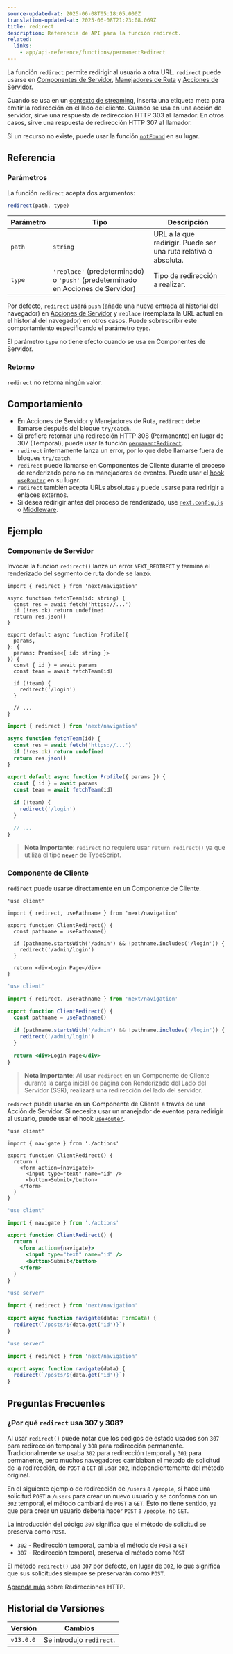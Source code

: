 ```yaml
---
source-updated-at: 2025-06-08T05:18:05.000Z
translation-updated-at: 2025-06-08T21:23:08.069Z
title: redirect
description: Referencia de API para la función redirect.
related:
  links:
    - app/api-reference/functions/permanentRedirect
---
```


La función `redirect` permite redirigir al usuario a otra URL. `redirect` puede usarse en [Componentes de Servidor](/docs/app/getting-started/server-and-client-components), [Manejadores de Ruta](/docs/app/building-your-application/routing/route-handlers) y [Acciones de Servidor](/docs/app/building-your-application/data-fetching/server-actions-and-mutations).

Cuando se usa en un [contexto de streaming](/docs/app/getting-started/linking-and-navigating#streaming), inserta una etiqueta meta para emitir la redirección en el lado del cliente. Cuando se usa en una acción de servidor, sirve una respuesta de redirección HTTP 303 al llamador. En otros casos, sirve una respuesta de redirección HTTP 307 al llamador.

Si un recurso no existe, puede usar la función [`notFound`](/docs/app/api-reference/functions/not-found) en su lugar.

## Referencia

### Parámetros

La función `redirect` acepta dos argumentos:

```js
redirect(path, type)
```

| Parámetro | Tipo                                                          | Descripción                                                 |
| --------- | ------------------------------------------------------------- | ----------------------------------------------------------- |
| `path`    | `string`                                                      | URL a la que redirigir. Puede ser una ruta relativa o absoluta. |
| `type`    | `'replace'` (predeterminado) o `'push'` (predeterminado en Acciones de Servidor) | Tipo de redirección a realizar.                            |

Por defecto, `redirect` usará `push` (añade una nueva entrada al historial del navegador) en [Acciones de Servidor](/docs/app/building-your-application/data-fetching/server-actions-and-mutations) y `replace` (reemplaza la URL actual en el historial del navegador) en otros casos. Puede sobrescribir este comportamiento especificando el parámetro `type`.

El parámetro `type` no tiene efecto cuando se usa en Componentes de Servidor.

### Retorno

`redirect` no retorna ningún valor.

## Comportamiento

- En Acciones de Servidor y Manejadores de Ruta, `redirect` debe llamarse después del bloque `try/catch`.
- Si prefiere retornar una redirección HTTP 308 (Permanente) en lugar de 307 (Temporal), puede usar la función [`permanentRedirect`](/docs/app/api-reference/functions/permanentRedirect).
- `redirect` internamente lanza un error, por lo que debe llamarse fuera de bloques `try/catch`.
- `redirect` puede llamarse en Componentes de Cliente durante el proceso de renderizado pero no en manejadores de eventos. Puede usar el [hook `useRouter`](/docs/app/api-reference/functions/use-router) en su lugar.
- `redirect` también acepta URLs absolutas y puede usarse para redirigir a enlaces externos.
- Si desea redirigir antes del proceso de renderizado, use [`next.config.js`](/docs/app/guides/redirecting#redirects-in-nextconfigjs) o [Middleware](/docs/app/guides/redirecting#nextresponseredirect-in-middleware).

## Ejemplo

### Componente de Servidor

Invocar la función `redirect()` lanza un error `NEXT_REDIRECT` y termina el renderizado del segmento de ruta donde se lanzó.

```tsx filename="app/team/[id]/page.tsx" switcher
import { redirect } from 'next/navigation'

async function fetchTeam(id: string) {
  const res = await fetch('https://...')
  if (!res.ok) return undefined
  return res.json()
}

export default async function Profile({
  params,
}: {
  params: Promise<{ id: string }>
}) {
  const { id } = await params
  const team = await fetchTeam(id)

  if (!team) {
    redirect('/login')
  }

  // ...
}
```

```jsx filename="app/team/[id]/page.js" switcher
import { redirect } from 'next/navigation'

async function fetchTeam(id) {
  const res = await fetch('https://...')
  if (!res.ok) return undefined
  return res.json()
}

export default async function Profile({ params }) {
  const { id } = await params
  const team = await fetchTeam(id)

  if (!team) {
    redirect('/login')
  }

  // ...
}
```

> **Nota importante**: `redirect` no requiere usar `return redirect()` ya que utiliza el tipo [`never`](https://www.typescriptlang.org/docs/handbook/2/functions.html#never) de TypeScript.

### Componente de Cliente

`redirect` puede usarse directamente en un Componente de Cliente.

```tsx filename="components/client-redirect.tsx" switcher
'use client'

import { redirect, usePathname } from 'next/navigation'

export function ClientRedirect() {
  const pathname = usePathname()

  if (pathname.startsWith('/admin') && !pathname.includes('/login')) {
    redirect('/admin/login')
  }

  return <div>Login Page</div>
}
```

```jsx filename="components/client-redirect.jsx" switcher
'use client'

import { redirect, usePathname } from 'next/navigation'

export function ClientRedirect() {
  const pathname = usePathname()

  if (pathname.startsWith('/admin') && !pathname.includes('/login')) {
    redirect('/admin/login')
  }

  return <div>Login Page</div>
}
```

> **Nota importante**: Al usar `redirect` en un Componente de Cliente durante la carga inicial de página con Renderizado del Lado del Servidor (SSR), realizará una redirección del lado del servidor.

`redirect` puede usarse en un Componente de Cliente a través de una Acción de Servidor. Si necesita usar un manejador de eventos para redirigir al usuario, puede usar el hook [`useRouter`](/docs/app/api-reference/functions/use-router).

```tsx filename="app/client-redirect.tsx" switcher
'use client'

import { navigate } from './actions'

export function ClientRedirect() {
  return (
    <form action={navigate}>
      <input type="text" name="id" />
      <button>Submit</button>
    </form>
  )
}
```

```jsx filename="app/client-redirect.jsx" switcher
'use client'

import { navigate } from './actions'

export function ClientRedirect() {
  return (
    <form action={navigate}>
      <input type="text" name="id" />
      <button>Submit</button>
    </form>
  )
}
```

```ts filename="app/actions.ts" switcher
'use server'

import { redirect } from 'next/navigation'

export async function navigate(data: FormData) {
  redirect(`/posts/${data.get('id')}`)
}
```

```js filename="app/actions.js" switcher
'use server'

import { redirect } from 'next/navigation'

export async function navigate(data) {
  redirect(`/posts/${data.get('id')}`)
}
```

## Preguntas Frecuentes

### ¿Por qué `redirect` usa 307 y 308?

Al usar `redirect()` puede notar que los códigos de estado usados son `307` para redirección temporal y `308` para redirección permanente. Tradicionalmente se usaba `302` para redirección temporal y `301` para permanente, pero muchos navegadores cambiaban el método de solicitud de la redirección, de `POST` a `GET` al usar `302`, independientemente del método original.

En el siguiente ejemplo de redirección de `/users` a `/people`, si hace una solicitud `POST` a `/users` para crear un nuevo usuario y se conforma con un `302` temporal, el método cambiará de `POST` a `GET`. Esto no tiene sentido, ya que para crear un usuario debería hacer `POST` a `/people`, no `GET`.

La introducción del código `307` significa que el método de solicitud se preserva como `POST`.

- `302` - Redirección temporal, cambia el método de `POST` a `GET`
- `307` - Redirección temporal, preserva el método como `POST`

El método `redirect()` usa `307` por defecto, en lugar de `302`, lo que significa que sus solicitudes siempre se preservarán como `POST`.

[Aprenda más](https://developer.mozilla.org/docs/Web/HTTP/Redirections) sobre Redirecciones HTTP.

## Historial de Versiones

| Versión   | Cambios                |
| --------- | ---------------------- |
| `v13.0.0` | Se introdujo `redirect`. |
